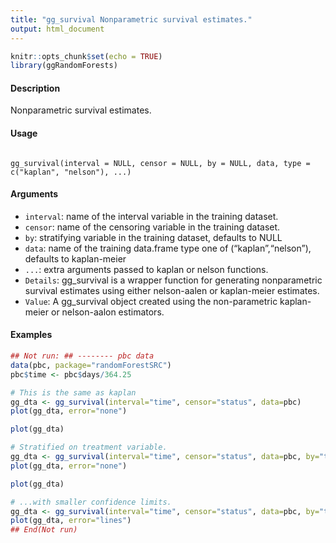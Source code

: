 ---
title: "gg_survival Nonparametric survival estimates."
output: html_document
---

```{r setup, include=FALSE}
knitr::opts_chunk$set(echo = TRUE)
library(ggRandomForests)
```


#### Description 

Nonparametric survival estimates.

#### Usage 

<pre><code>
gg_survival(interval = NULL, censor = NULL, by = NULL, data, type = c("kaplan", "nelson"), ...)
</code></pre>

#### Arguments 
* ``interval``: name of the interval variable in the training dataset. 
* ``censor``: name of the censoring variable in the training dataset. 
* ``by``: stratifying variable in the training dataset, defaults to  NULL 
* ``data``: name of the training data.frame type one of ("kaplan","nelson"), defaults to kaplan-meier 
* ``...``: extra arguments passed to kaplan or nelson functions.
* ``Details``: gg_survival is a wrapper function for generating nonparametric survival estimates using either nelson-aalen or kaplan-meier estimates.
* ``Value``: A gg_survival object created using the non-parametric kaplan-meier or nelson-aalon estimators.

#### Examples

```{r}
## Not run: ## -------- pbc data 
data(pbc, package="randomForestSRC") 
pbc$time <- pbc$days/364.25
```

```{r}
# This is the same as kaplan 
gg_dta <- gg_survival(interval="time", censor="status", data=pbc)
plot(gg_dta, error="none") 
```

```{r}
plot(gg_dta)
```

```{r}
# Stratified on treatment variable. 
gg_dta <- gg_survival(interval="time", censor="status", data=pbc, by="treatment")
plot(gg_dta, error="none") 
```

```{r}
plot(gg_dta)
```

```{r}
# ...with smaller confidence limits. 
gg_dta <- gg_survival(interval="time", censor="status", data=pbc, by="treatment", conf.int=.68)
plot(gg_dta, error="lines")
## End(Not run)
```

